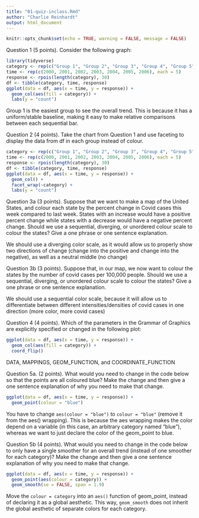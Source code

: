 ```yaml
---
title: "01-quiz-inclass.Rmd"
author: "Charlie Reinhardt"
output: html_document
---
```


```r
knitr::opts_chunk$set(echo = TRUE, warning = FALSE, message = FALSE)
```

Question 1 (5 points). Consider the following graph:
```r
library(tidyverse)
category <- rep(c("Group 1", "Group 2", "Group 3", "Group 4", "Group 5"), 7)
time <- rep(c(2000, 2001, 2002, 2003, 2004, 2005, 2006), each = 5) 
response <- rpois(length(category), 30)
df <- tibble(category, time, response)
ggplot(data = df, aes(x = time, y = response)) +
  geom_col(aes(fill = category)) +
  labs(y = "count")
```

Group 1 is the easiest group to see the overall trend. This is because it has a uniform/stable baseline, making it easy to make relative comparisons between each sequential bar.


Question 2 (4 points). Take the chart from Question 1 and use faceting to display the data from df in each group instead of colour.

```r
category <- rep(c("Group 1", "Group 2", "Group 3", "Group 4", "Group 5"), 7)
time <- rep(c(2000, 2001, 2002, 2003, 2004, 2005, 2006), each = 5) 
response <- rpois(length(category), 30)
df <- tibble(category, time, response)
ggplot(data = df, aes(x = time, y = response)) +
  geom_col() +
  facet_wrap(~category) + 
  labs(y = "count")
```


Question 3a (3 points). Suppose that we want to make a map of the United States, and colour each state by the percent change in Covid cases this week compared to last week. States with an increase would have a positive percent change while states with a decrease would have a negative percent change. Should we use a sequential, diverging, or unordered colour scale to colour the states? Give a one phrase or one sentence explanation.

We should use a diverging color scale, as it would allow us to properly show two directions of change (change into the positive and change into the negative), as well as a neutral middle (no change)


Question 3b (3 points). Suppose that, in our map, we now want to colour the states by the number of covid cases per 100,000 people. Should we use a sequential, diverging, or unordered colour scale to colour the states? Give a one phrase or one sentence explanation.

We should use a sequential color scale, because it will allow us to differentiate between different intensities/densities of covid cases in one direction (more color, more covid cases)


Question 4 (4 points). Which of the parameters in the Grammar of Graphics are explicitly specified or changed in the following plot:

```r
ggplot(data = df, aes(x = time, y = response)) +
  geom_col(aes(fill = category)) +
  coord_flip()
```


DATA, MAPPINGS, GEOM_FUNCTION, and COORDINATE_FUNCTION


Question 5a. (2 points). What would you need to change in the code below so that the points are all coloured blue? Make the change and then give a one sentence explanation of why you need to make that change.

```r
ggplot(data = df, aes(x = time, y = response)) +
  geom_point(colour = "blue")
```

You have to change `aes(colour = "blue")` to `colour = "blue"` (remove it from the aes() wrapping). This is because the aes wrapping makes the color depend on a variable (in this case, an arbitrary category named "blue"), whereas we want to just declare the color of the geom_point to blue.


Question 5b (4 points). What would you need to change in the code below to only have a single smoother for an overall trend (instead of one smoother for each category)? Make the change and then give a one sentence explanation of why you need to make that change.

```r
ggplot(data = df, aes(x = time, y = response)) +
  geom_point(aes(colour = category)) +
  geom_smooth(se = FALSE, span = 1.9)
```

Move the `colour = category` into an `aes()` function of geom_point, instead of declaring it as a global aesthetic. This way, `geom_smooth` does not inherit the global aesthetic of separate colors for each category.